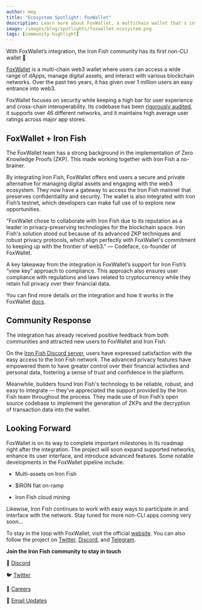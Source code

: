 ```yaml
---
author: meg
title: "Ecosystem Spotlight: FoxWallet"
description: Learn more about FoxWallet, a multichain wallet that's integrated Iron Fish
image: /images/blog/spotlights/foxwallet-ecosystem.png
tags: [community-highlight]
---
```


With FoxWallet’s integration, the Iron Fish community has its first non-CLI wallet 🎉

[FoxWallet](https://foxwallet.com/) is a multi-chain web3 wallet where users can access a wide range of dApps, manage digital assets, and interact with various blockchain networks. Over the past two years, it has given over 1 million users an easy entrance into web3.

FoxWallet focuses on security while keeping a high bar for user experience and cross-chain interoperability. Its codebase has been [rigorously audited](https://www.certik.org/projects/fox-wallet), it supports over 46 different networks, and it maintains high average user ratings across major app stores.

## FoxWallet + Iron Fish

The FoxWallet team has a strong background in the implementation of Zero Knowledge Proofs (ZKP). This made working together with Iron Fish a no-brainer.

By integrating Iron Fish, FoxWallet offers end users a secure and private alternative for managing digital assets and engaging with the web3 ecosystem. They now have a gateway to access the Iron Fish mainnet that preserves confidentiality and security. The wallet is also integrated with Iron Fish’s testnet, which developers can make full use of to explore new opportunities.

“FoxWallet chose to collaborate with Iron Fish due to its reputation as a leader in privacy-preserving technologies for the blockchain space. Iron Fish's solution stood out because of its advanced ZKP techniques and robust privacy protocols, which align perfectly with FoxWallet's commitment to keeping up with the frontier of web3." — Codeface, co-founder of FoxWallet.

A key takeaway from the integration is FoxWallet’s support for Iron Fish’s “view key” approach to compliance. This approach also ensures user compliance with regulations and laws related to cryptocurrency while they retain full privacy over their financial data.

You can find more details on the integration and how it works in the FoxWallet [docs](https://hc.foxwallet.com/docs/ironfish/).

## Community Response

The integration has already received positive feedback from both communities and attracted new users to FoxWallet and Iron Fish.

On the [Iron Fish Discord server](https://discord.gg/uCWctApGYN), users have expressed satisfaction with the easy access to the Iron Fish network. The advanced privacy features have empowered them to have greater control over their financial activities and personal data, fostering a sense of trust and confidence in the platform.

Meanwhile, builders found Iron Fish's technology to be reliable, robust, and easy to integrate — they’ve appreciated the support provided by the Iron Fish team throughout the process. They made use of Iron Fish’s open source codebase to implement the generation of ZKPs and the decryption of transaction data into the wallet.

## Looking Forward

FoxWallet is on its way to complete important milestones in its roadmap right after the integration. The project will soon expand supported networks, enhance its user interface, and introduce advanced features. Some notable developments in the FoxWallet pipeline include:

-   Multi-assets on Iron Fish
    
-   $IRON fiat on-ramp
    
-   Iron Fish cloud mining

Likewise, Iron Fish continues to work with easy ways to participate in and interface with the network. Stay tuned for more non-CLI apps coming very soon…

To stay in the loop with FoxWallet, visit the official [website](https://foxwallet.com/). You can also follow the project on [Twitter](https://twitter.com/FoxWallet), [Discord](http://discord.gg/DeT46k7538), and [Telegram](https://t.me/FoxWallet_EN).

**Join the Iron Fish community to stay in touch** 

🎤 [Discord](https://discord.ironfish.network/)

🐦 [Twitter](https://twitter.com/ironfishcrypto)

🚀 [Careers](https://ironfish.network/careers)

📧 [Email Updates](https://ironfish.network/#email-signup)
